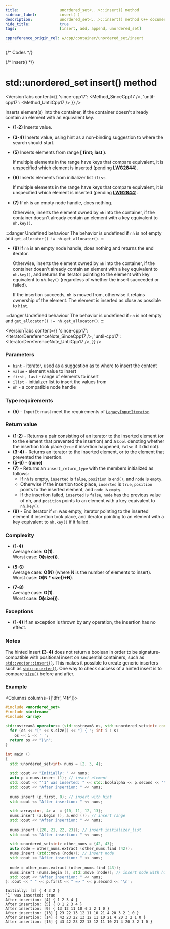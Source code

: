 ```yaml
---
title:					unordered_set<...>::insert() method
sidebar_label:			insert( )
description:			unordered_set<...>::insert() method C++ documentation
hide_title:				true
tags:					[insert, add, append, unordered_set]

cppreference_origin_rel: w/cpp/container/unordered_set/insert
---
```




{/* Codes */}

{/* insert() */}


# std::unordered_set insert() method

<VersionTabs content={{
    'since-cpp17': <Method_SinceCpp17 />,
    'until-cpp17': <Method_UntilCpp17 />
    }} />

Inserts element(s) into the container, if the container doesn't already contain an element with an equivalent key.

 - **(1-2)**
    Inserts value.

 - **(3-4)**
    Inserts value, using hint as a non-binding suggestion to where the search should start.

 - **(5)**
    Inserts elements from range **[ first; last )**.

    If multiple elements in the range have keys that compare equivalent, it is unspecified which element is inserted (pending [**LWG2844**](https://cplusplus.github.io/LWG/issue2844)).

 - **(6)**
    Inserts elements from initializer list `ilist`.

    If multiple elements in the range have keys that compare equivalent, it is unspecified which element is inserted (pending [**LWG2844**](https://cplusplus.github.io/LWG/issue2844)).

 - **(7)**
    If `nh` is an empty node handle, does nothing. 

    Otherwise, inserts the element owned by `nh` into the container, if the container doesn't already contain an element with a key equivalent to `nh.key()`.

:::danger Undefined behaviour
The behavior is undefined if `nh` is not empty and `get_allocator() != nh.get_allocator()`.
:::

 - **(8)**
    If `nh` is an empty node handle, does nothing and returns the end iterator.
    
    Otherwise, inserts the element owned by `nh` into the container, if the container doesn't already contain an element with a key equivalent to `nh.key()`,
    and returns the iterator pointing to the element with key equivalent to `nh.key()` (regardless of whether the insert succeeded or failed).

    If the insertion succeeds, `nh` is moved from, otherwise it retains ownership of the element. 
    The element is inserted as close as possible to `hint`.
    
:::danger Undefined behaviour
The behavior is undefined if `nh` is not empty and `get_allocator() != nh.get_allocator()`.
:::


<VersionTabs content={{
    'since-cpp17': <IteratorDereferenceNote_SinceCpp17 />,
    'until-cpp17': <IteratorDereferenceNote_UntilCpp17 />,
    }} />

### Parameters

 - `hint` - iterator, used as a suggestion as to where to insert the content
 - `value` - element value to insert
 - `first, last` - range of elements to insert
 - `ilist` - initializer list to insert the values from
 - `nh` - a compatible node handle

### Type requirements

 - **(5)** - `InputIt` must meet the requirements of [`LegacyInputIterator`](/docs/named_req/LegacyInputIterator).

### Return value

 - **(1-2)** - Returns a pair consisting of an iterator to the inserted element (or to the element that prevented the insertion) and a `bool` denoting whether the insertion took place (`true` if insertion happened, `false` if it did not).
 - **(3-4)** - Returns an iterator to the inserted element, or to the element that prevented the insertion.
 - **(5-6)** - **(none)**
 - **(7)** - Returns an `insert_return_type` with the members initialized as follows:
    - If `nh` is empty, `inserted` is `false`, `position` is `end()`, and `node` is `empty`.
    - Otherwise if the insertion took place, `inserted` is `true`, `position` points to the inserted element, and `node` is `empty`.
    - If the insertion failed, `inserted` is `false`, `node` has the previous value of nh, and `position` points to an element with a key equivalent to `nh.key()`.
 - **(8)** - End iterator if `nh` was empty, iterator pointing to the inserted element if insertion took place, and iterator pointing to an element with a key equivalent to `nh.key()` if it failed.

### Complexity

 - **(1-4)**  
   Average case: **O(1)**.  
   Worst case: **O(size())**.

 - **(5-6)**  
   Average case: **O(N)** (where N is the number of elements to insert).  
   Worst case: **O(N * size()+N)**.

 - **(7-8)**  
   Average case: **O(1)**.  
   Worst case: **O(size())**.

### Exceptions

 - **(1-4)** If an exception is thrown by any operation, the insertion has no effect.

<ImproveSection />

### Notes

The hinted insert **(3-4)** does not return a boolean in order to be signature-compatible with positional insert on sequential containers, such as [`std::vector::insert()`](/docs/std/containers/arrays/vector/insert).
This makes it possible to create generic inserters such as [`std::inserter()`](#). One way to check success of a hinted insert is to compare [`size()`](/docs/std/containers/sets/unordered-set/size) before and after. 

### Example

<Columns columns={['8fr', '4fr']}>
<div>

```cpp title='Main.cpp' showLineNumbers
#include <unordered_set>
#include <iostream>
#include <array>
 
std::ostream& operator<< (std::ostream& os, std::unordered_set<int> const& s) {
  for (os << "[" << s.size() << "] { "; int i : s)
    os << i << ' ';
  return os << "}\n";
}
 
int main ()
{
  std::unordered_set<int> nums = {2, 3, 4};
 
  std::cout << "Initially: " << nums;
  auto p = nums.insert (1); // insert element
  std::cout << "'1' was inserted: " << std::boolalpha << p.second << '\n';
  std::cout << "After insertion: " << nums;
 
  nums.insert (p.first, 0); // insert with hint
  std::cout << "After insertion: " << nums;
 
  std::array<int, 4> a  = {10, 11, 12, 13};
  nums.insert (a.begin (), a.end ()); // insert range
  std::cout << "After insertion: " << nums;
 
  nums.insert ({20, 21, 22, 23}); // insert initializer_list
  std::cout << "After insertion: " << nums;
 
  std::unordered_set<int> other_nums = {42, 43};
  auto node = other_nums.extract (other_nums.find (42));
  nums.insert (std::move (node)); // insert node
  std::cout << "After insertion: " << nums;
 
  node = other_nums.extract (other_nums.find (43));
  nums.insert (nums.begin (), std::move (node)); // insert node with hint
  std::cout << "After insertion: " << nums;
}::cout << " " << p.first << " => " << p.second << '\n';
```

</div>
<div>

```plaintext title="Possible output"
Initially: [3] { 4 3 2 }
'1' was inserted: true
After insertion: [4] { 1 2 3 4 }
After insertion: [5] { 0 1 2 3 4 }
After insertion: [9] { 13 12 11 10 4 3 2 1 0 }
After insertion: [13] { 23 22 13 12 11 10 21 4 20 3 2 1 0 }
After insertion: [14] { 42 23 22 13 12 11 10 21 4 20 3 2 1 0 }
After insertion: [15] { 43 42 23 22 13 12 11 10 21 4 20 3 2 1 0 }
```

</div>
</Columns>
